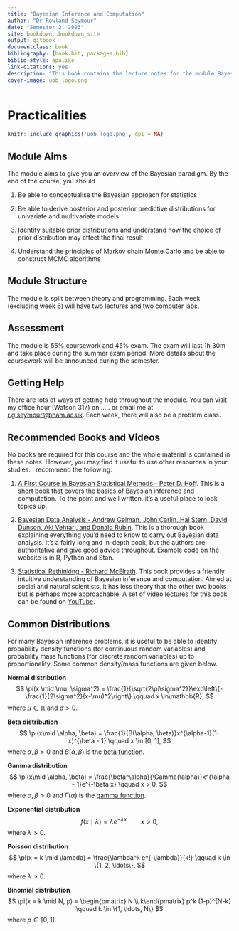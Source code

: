 ```yaml
---
title: "Bayesian Inference and Computation"
author: "Dr Rowland Seymour"
date: "Semester 2, 2023"
site: bookdown::bookdown_site
output: gitbook
documentclass: book
bibliography: [book.bib, packages.bib]
biblio-style: apalike
link-citations: yes
description: "This book contains the lecture notes for the module Bayesian Inference and Computation."
cover-image: uob_logo.png
---
```




# Practicalities {-}
```r
knitr::include_graphics('uob_logo.png', dpi = NA)
```

## Module Aims

The module aims to give you an overview of the Bayesian paradigm. By the end of the course, you should

1.  Be able to conceptualise the Bayesian approach for statistics

2.  Be able to derive posterior and posterior predictive distributions for univariate and multivariate models

3.  Identify suitable prior distributions and understand how the choice of prior distribution may affect the final result

4.  Understand the principles of Markov chain Monte Carlo and be able to construct MCMC algorithms

## Module Structure

The module is split between theory and programming. Each week (excluding week 6) will have two lectures and two computer labs.

## Assessment

The module is 55% coursework and 45% exam. The exam will last 1h 30m and take place during the summer exam period. More details about the coursework will be announced during the semester.

## Getting Help

There are lots of ways of getting help throughout the module. You can visit my office hour (Watson 317) on ..... or email me at [r.g.seymour\@bham.ac.uk](mailto:r.g.seymour@bham.ac.uk){.email}. Each week, there will also be a problem class.

## Recommended Books and Videos

No books are required for this course and the whole material is contained in these notes. However, you may find it useful to use other resources in your studies. I recommend the following:

1.  [A First Course in Bayesian Statistical Methods - Peter D. Hoff](https://link.springer.com/book/10.1007/978-0-387-92407-6). This is a short book that covers the basics of Bayesian inference and computation. To the point and well written, it's a useful place to look topics up.

2.  [Bayesian Data Analysis - Andrew Gelman, John Carlin, Hal Stern, David Dunson, Aki Vehtari, and Donald Rubin](http://www.stat.columbia.edu/~gelman/book/). This is a thorough book explaining everything you'd need to know to carry out Bayesian data analysis. It's a fairly long and in-depth book, but the authors are authoritative and give good advice throughout. Example code on the website is in R, Python and Stan.

3.  [Statistical Rethinking - Richard McElrath](https://xcelab.net/rm/statistical-rethinking/). This book provides a friendly intuitive understanding of Bayesian inference and computation. Aimed at social and natural scientists, it has less theory that the other two books but is perhaps more approachable. A set of video lectures for this book can be found on [YouTube](https://www.youtube.com/playlist?list=PLDcUM9US4XdMROZ57-OIRtIK0aOynbgZN).


## Common Distributions
For many Bayesian inference problems, it is useful to be able to identify probability density functions (for continuous random variables) and probability mass functions (for discrete random variables) up to proportionality. Some common density/mass functions are given below.

**Normal distribution**
$$
\pi(x \mid \mu, \sigma^2) = \frac{1}{\sqrt{2\pi\sigma^2}}\exp\left\{-\frac{1}{2\sigma^2}(x-\mu)^2\right\} \qquad x \in\mathbb{R},
$$
where $\mu \in \mathbb{R}$ and $\sigma > 0$.

**Beta distribution**
$$
\pi(x\mid \alpha, \beta) = \frac{1}{B(\alpha, \beta)}x^{\alpha-1}(1-x)^{\beta - 1} \qquad  x \in [0, 1],
$$
where $\alpha, \beta > 0$ and $B(\alpha, \beta)$ is the [beta function](https://en.wikipedia.org/wiki/Beta_function).

**Gamma distribution**
$$
\pi(x\mid \alpha, \beta) = \frac{\beta^\alpha}{\Gamma(\alpha)}x^{\alpha - 1}e^{-\beta x} \qquad  x > 0,
$$
where $\alpha, \beta > 0$ and $\Gamma(\alpha)$ is the [gamma function](https://en.wikipedia.org/wiki/Gamma_function).

**Exponential distribution**
$$
f(x \mid \lambda) = \lambda e^{-\lambda x} \qquad x > 0,
$$
where $\lambda > 0$.

**Poisson distribution**
$$
\pi(x = k \mid \lambda) = \frac{\lambda^k e^{-\lambda}}{k!} \qquad k \in \{1, 2, \ldots\},
$$
where $\lambda > 0$.

**Binomial distribution**
$$
\pi(x = k \mid N, p) = \begin{pmatrix} N \\ k\end{pmatrix} p^k (1-p)^{N-k} \qquad k \in \{1, \ldots, N\}
$$
where $p \in [0, 1]$.


